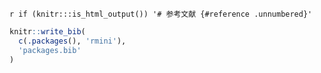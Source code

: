 `r if (knitr:::is_html_output()) '# 参考文献 {#reference .unnumbered}'`

```r
knitr::write_bib(
  c(.packages(), 'rmini'),
  'packages.bib'
)
```

